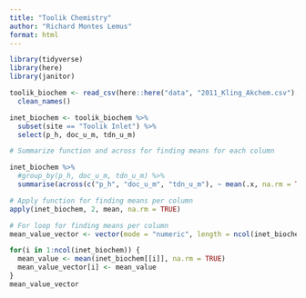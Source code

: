 ```yaml
---
title: "Toolik Chemistry"
author: "Richard Montes Lemus"
format: html
---
```

```r
library(tidyverse)
library(here)
library(janitor)
```
```r
toolik_biochem <- read_csv(here::here("data", "2011_Kling_Akchem.csv"), na = c(".", NA)) %>% 
  clean_names()
```
```r
inet_biochem <- toolik_biochem %>% 
  subset(site == "Toolik Inlet") %>% 
  select(p_h, doc_u_m, tdn_u_m)
```

```r
# Summarize function and across for finding means for each column 

inet_biochem %>% 
  #group_by(p_h, doc_u_m, tdn_u_m) %>% 
  summarise(across(c("p_h", "doc_u_m", "tdn_u_m"), ~ mean(.x, na.rm = TRUE)))
```
```r
# Apply function for finding means per column 
apply(inet_biochem, 2, mean, na.rm = TRUE)

```
```r
# For loop for finding means per column 
mean_value_vector <- vector(mode = "numeric", length = ncol(inet_biochem))

for(i in 1:ncol(inet_biochem)) {
  mean_value <- mean(inet_biochem[[i]], na.rm = TRUE)
  mean_value_vector[i] <- mean_value
}
mean_value_vector
```


